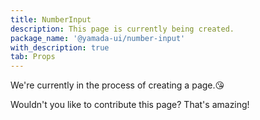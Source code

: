 ```yaml
---
title: NumberInput
description: This page is currently being created.
package_name: '@yamada-ui/number-input'
with_description: true
tab: Props
---
```


We're currently in the process of creating a page.😘

Wouldn't you like to contribute this page? That's amazing!
